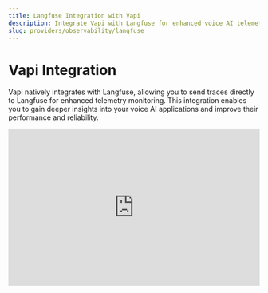 ```yaml
---
title: Langfuse Integration with Vapi
description: Integrate Vapi with Langfuse for enhanced voice AI telemetry monitoring, enabling improved performance and reliability of your AI applications.
slug: providers/observability/langfuse
---
```


# Vapi Integration

Vapi natively integrates with Langfuse, allowing you to send traces directly to Langfuse for enhanced telemetry monitoring. This integration enables you to gain deeper insights into your voice AI applications and improve their performance and reliability.

<div>
  <iframe
    width="100%"
    height="315"
    src="https://www.youtube.com/embed/V4ybHNWvu90?si=_5m1iQTOFm9yRP4W"
    title="YouTube video player"
    frameborder="0"
    allow="accelerometer; autoplay; clipboard-write; encrypted-media; gyroscope; picture-in-picture; web-share"
    referrerpolicy="strict-origin-when-cross-origin"
    allowfullscreen
  />
</div>

## What is Langfuse?

[Langfuse](https://langfuse.com/) is an open source LLM engineering platform designed to provide better **[observability](/docs/tracing)** and **[evaluations](/docs/scores/overview)** into AI applications. It helps developers track, analyze, and visualize traces from AI interactions, enabling better performance tuning, debugging, and optimization of AI agents.

## Get Started

<Steps>
<Step title="Get your Langfuse Credentials">

First, you'll need your Langfuse credentials:

- **Secret Key**
- **Public Key**
- **Host URL**

You can obtain these by signing up for [Langfuse Cloud](https://cloud.langfuse.com/) or [self-hosting Langfuse](https://langfuse.com/docs/deployment/self-host).

</Step>

<Step title="Add Langfuse Credentials">

Log in to your Vapi dashboard and navigate to the [Provider Credentials page](https://dashboard.vapi.ai/keys).

Under the **Observability Providers** section, you'll find an option for **Langfuse**. Enter your Langfuse credentials:

- **Secret Key**
- **Public Key**
- **Host URL** (US data region: `https://us.cloud.langfuse.com`, EU data region: `https://cloud.langfuse.com`)

Click **Save** to update your credentials.

<Frame border className="sm:w-1/2">
![Vapi Provider Credentials](https://langfuse.com/images/docs/vapi-integration-credentials.png)
</Frame>

</Step>

<Step title="See Traces in Langfuse">

Once you've added your credentials, you should start seeing traces in your Langfuse dashboard for every conversation your agents have.

<Frame border>
![Example trace of Vapi conversation in Langfuse](https://langfuse.com/images/docs/vapi-integration-example-trace.png)
</Frame>

Example trace in Langfuse: https://cloud.langfuse.com/project/cloramnkj0002jz088vzn1ja4/traces/50163c14-9784-4cb9-b18e-23e924d0bb66

</Step>

<Step title="Evaluate and Debug your Agent">

To make the most out of this integration, you can now use Langfuse's [evaluation](https://langfuse.com/docs/scores/overview) and [debugging](https://langfuse.com/docs/analytics/overview) tools to analyze and improve the performance of your voice AI agents. 

</Step>
</Steps>